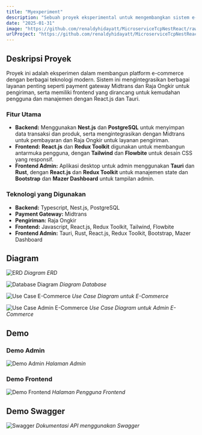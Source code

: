 ```yaml
---
title: "Myexperiment"
description: "Sebuah proyek eksperimental untuk mengembangkan sistem e-commerce dengan integrasi payment gateway dan layanan pengiriman."
date: "2025-01-31"
image: "https://github.com/renaldyhidayatt/MicroserviceTcpNestReact/raw/main/images/tcp.png?raw=true"
urlProject: "https://github.com/renaldyhidayatt/MicroserviceTcpNestReact"
---
```


## Deskripsi Proyek

Proyek ini adalah eksperimen dalam membangun platform e-commerce dengan berbagai teknologi modern. Sistem ini mengintegrasikan berbagai layanan penting seperti payment gateway Midtrans dan Raja Ongkir untuk pengiriman, serta memiliki frontend yang dirancang untuk kemudahan pengguna dan manajemen dengan React.js dan Tauri.

### Fitur Utama
- **Backend:** Menggunakan **Nest.js** dan **PostgreSQL** untuk menyimpan data transaksi dan produk, serta mengintegrasikan dengan Midtrans untuk pembayaran dan Raja Ongkir untuk layanan pengiriman.
- **Frontend:** **React.js** dan **Redux Toolkit** digunakan untuk membangun antarmuka pengguna, dengan **Tailwind** dan **Flowbite** untuk desain CSS yang responsif.
- **Frontend Admin:** Aplikasi desktop untuk admin menggunakan **Tauri** dan **Rust**, dengan **React.js** dan **Redux Toolkit** untuk manajemen state dan **Bootstrap** dan **Mazer Dashboard** untuk tampilan admin.

### Teknologi yang Digunakan
- **Backend:** Typescript, Nest.js, PostgreSQL
- **Payment Gateway:** Midtrans
- **Pengiriman:** Raja Ongkir
- **Frontend:** Javascript, React.js, Redux Toolkit, Tailwind, Flowbite
- **Frontend Admin:** Tauri, Rust, React.js, Redux Toolkit, Bootstrap, Mazer Dashboard

## Diagram

![ERD](https://github.com/renaldyhidayatt/MicroserviceTcpNestReact/raw/main/images/tcp.png?raw=true)
*Diagram ERD*

![Database Diagram](https://github.com/renaldyhidayatt/MicroserviceTcpNestReact/raw/main/images/database_diagram.png?raw=true)
*Diagram Database*

![Use Case E-Commerce](https://github.com/renaldyhidayatt/MicroserviceTcpNestReact/raw/main/images/use_case_ecommercee.png?raw=true)
*Use Case Diagram untuk E-Commerce*

![Use Case Admin E-Commerce](https://github.com/renaldyhidayatt/MicroserviceTcpNestReact/raw/main/images/use_case_admin_ecommerce.png?raw=true)
*Use Case Diagram untuk Admin E-Commerce*

## Demo

### Demo Admin

![Demo Admin](https://github.com/renaldyhidayatt/MicroserviceTcpNestReact/raw/main/images/demo_admin.png?raw=true)
*Halaman Admin*

### Demo Frontend

![Demo Frontend](https://github.com/renaldyhidayatt/MicroserviceTcpNestReact/raw/main/images/demo_frontend.png?raw=true)
*Halaman Pengguna Frontend*

## Demo Swagger

![Swagger](https://github.com/renaldyhidayatt/MicroserviceTcpNestReact/raw/main/images/swagger.png?raw=true)
*Dokumentasi API menggunakan Swagger*
